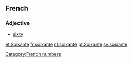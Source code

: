 ==French==

===Adjective===

* [[sixty]]

[[Category:French numbers]]

[[et:Soixante]]
[[fr:soixante]]
[[nl:soixante]]
[[pt:Soixante]]
[[sv:soixante]]